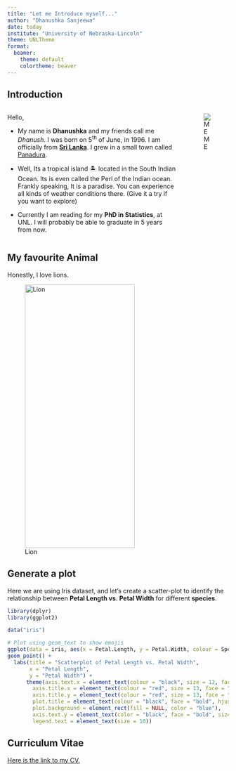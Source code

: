 ```yaml
---
title: "Let me Introduce myself..."
author: "Dhanushka Sanjeewa"
date: today
institute: "University of Nebraska-Lincoln"
theme: UNLTheme
format:
  beamer:
    theme: default
    colortheme: beaver
---
```


## Introduction

::::: {.columns align="center" totalwidth="8em"}
::: {.column width="80%"}
Hello,

-   My name is **Dhanushka** and my friends call me *Dhanush*. I was born on 5^th^ of June, in 1996. I am officially from [**Sri Lanka**](https://en.wikipedia.org/wiki/Sri_Lanka). I grew in a small town called [Panadura](https://www.google.com/maps/place/Panadura,+Sri+Lanka/@6.7291197,79.8882363,13z/data=!3m1!4b1!4m6!3m5!1s0x3ae24616c169e7c3:0xd21e80c970651d56!8m2!3d6.7106361!4d79.9074262!16s%2Fm%2F02vrtzb?entry=ttu&g_ep=EgoyMDI0MDgyOC4wIKXMDSoASAFQAw%3D%3D).

-   Well, Its a tropical island 🏝️ located in the South Indian Ocean. Its is even called the Perl of the Indian ocean. Frankly speaking, It is a paradise. You can experience all kinds of weather conditions there. (Give it a try if you want to explore)

-   Currently I am reading for my **PhD in Statistics**, at UNL. I will probably be able to graduate in 5 years from now.
:::

::: {.column width="20%" align="bottom"}
![ME](Image01.jpg)
:::
:::::

## My favourite Animal

Honestly, I love lions.

![Lion](Lion.jpg){width="250" height="600" fig-pos="H" fig-env="figure"}

## Generate a plot

Here we are using Iris dataset, and let's create a scatter-plot to identify the relationship between **Petal Length vs. Petal Width** for different **species**.



```r

library(dplyr)
library(ggplot2)

data("iris")

# Plot using geom_text to show emojis
ggplot(data = iris, aes(x = Petal.Length, y = Petal.Width, colour = Species)) + 
geom_point() + 
  labs(title = "Scatterplot of Petal Length vs. Petal Width",
       x = "Petal Length", 
       y = "Petal Width") +
      theme(axis.text.x = element_text(colour = "black", size = 12, face = "bold"),                    axis.line = element_line(colour = "black", linewidth = 1), 
        axis.title.x = element_text(colour = "red", size = 13, face = "bold"), 
        axis.title.y = element_text(colour = "red", size = 13, face = "bold"), 
        plot.title = element_text(colour = "black", face = "bold", hjust = 0.5, size= 15), 
        plot.background = element_rect(fill = NULL, color = "blue"), 
        axis.text.y = element_text(color = "black", face = "bold", size = 10), 
        legend.text = element_text(size = 10))


```



## Curriculum Vitae

[Here is the link to my CV.](https://github.com/DhanushUNL/Dhanushka_Info/blob/main/Dhanushka%20CV.pdf)





